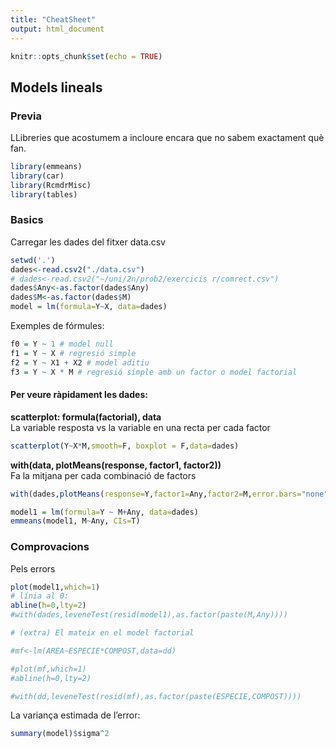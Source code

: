 ```yaml
---
title: "CheatSheet"
output: html_document
---
```


```r
knitr::opts_chunk$set(echo = TRUE)
```

## Models lineals

### Previa
LLibreries que acostumem a incloure encara que no sabem exactament què fan.
```r
library(emmeans)
library(car)
library(RcmdrMisc)
library(tables)
```

### Basics
Carregar les dades del fitxer data.csv
```r
setwd('.')
dades<-read.csv2("./data.csv")
# dades<-read.csv2("~/uni/2n/prob2/exercicis r/comrect.csv")
dades$Any<-as.factor(dades$Any)
dades$M<-as.factor(dades$M)
model = lm(formula=Y~X, data=dades)
```

Exemples de fórmules:

```r
f0 = Y ~ 1 # model null
f1 = Y ~ X # regresió simple
f2 = Y ~ X1 + X2 # model aditiu
f3 = Y ~ X * M # regresió simple amb un factor o model factorial
```


#### Per veure ràpidament les dades:  
__scatterplot: formula(factorial), data__\
La variable resposta vs la variable en una recta per cada factor


```r
scatterplot(Y~X*M,smooth=F, boxplot = F,data=dades)
```

__with(data, plotMeans(response, factor1, factor2))__\
Fa la mitjana per cada combinació de factors

```r
with(dades,plotMeans(response=Y,factor1=Any,factor2=M,error.bars="none",level=0.95))
```




```r
model1 = lm(formula=Y ~ M+Any, data=dades)
emmeans(model1, M~Any, CIs=T)
```

### Comprovacions

Pels errors
```r

plot(model1,which=1)
# línia al 0:
abline(h=0,lty=2)
#with(dades,leveneTest(resid(model1),as.factor(paste(M,Any))))

# (extra) El mateix en el model factorial

#mf<-lm(AREA~ESPECIE*COMPOST,data=dd)

#plot(mf,which=1)
#abline(h=0,lty=2)

#with(dd,leveneTest(resid(mf),as.factor(paste(ESPECIE,COMPOST))))
```

La variança estimada de l'error:
```r
summary(model)$sigma^2
```
